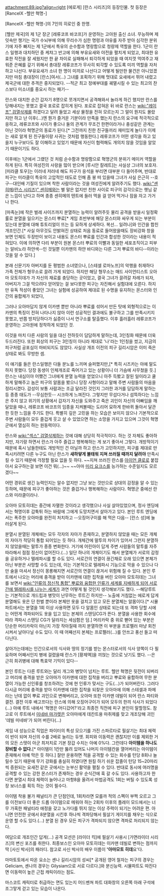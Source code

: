 attachment:89.jpg?align=right
[에로게] [란스 시리즈]의 등장인물. 첫 등장은 [RanceⅨ -헬만 혁명-]

[RanceⅨ -헬만 혁명-]의 7인의 히로인 중 한명.

[헬만 제국]의 제 1군 장군 [레류코프 바코프]가 운영하는 고아원 출신 소녀. 무능하며 제 잇속만 챙기는 국가 수뇌부에 의해 무리수가 심한 명령과 야유를 자주 받아 심각한 분위기에 자주 빠지는 제 1군에서 특유의 순수함과 명랑함으로 청량제 역할을 한다. 1군이 란스 일행과 대치하던 중 케챠그 반고에 의해 부유요새와 야전을 펼치게 되었고, 최대한 유효한 작전을 잘 세웠지만 한 끝 차이로 실패해서 퇴각하게 되었을 때 여지껏 먹여주고 재워준 은혜를 갚기 위해서 총대장 레류코프가 무사히 퇴각할 수 있도록 미끼 역할을 자처하고 나선다. 부유요새가 소녀 한 명이 미끼로 나선다고 어떻게 될만한 물건은 아니었겠지만 마침 총대장이 [란스]여서(...) 그녀를 포획하기 위해 멋대로 요새에서 뛰어 내렸고 제국군에 대한 추격은 중지되었다. --적군 최고 정예부대를 궤멸시킬 수 있는 최고의 찬스보다 미소녀를 중요시 하는 패기--

란스와 대치한 순간 갑자기 8명으로 쪼개지면서 공격해와서 놀라게 하긴 했지만 란스를 당해내지는 못했고 결국 포로로 잡히게 된다. 포로로 잡혀온 뒤 바로 란스는 [[wiki:"레이프" 검열삭제]]를 하겠다고 달려 들었고 세상 물정을 전혀 모르는지 그 말이 뭔지도 몰랐지만 하고 난 이후(...)엔 뭔가 즐거운 기분이라 만족을 했는지 란스의 요구에 적극적으로 응하고, 레류코프와 사이가 좋으나 둘의 관계가 무조건 한편이라거나 충성같은 관계는 아닌 것이라 혁명군의 동료가 된다.[* 그전까지 친한 친구들끼리 재미있게 놀다가 이제는 새로 알게 된 친구들이랑 사귀는 것처럼 행동한다.] 레류코프가 어떤 생각을 하고 있을지 누구보다도 잘 이해하고 있었기 때문에 자신이 협력해도 개의치 않을 것임을 알았기 때문이기도 하다.

이후에는 1군에서 그랬던 것 처럼 순수함과 명랑함으로 혁명군의 분위기 메이커 역할을 하게 된다. 특히 여성진의 사랑을 많이 받으며 [루시안 칼레트]는 사실상 그녀의 보호자. [미라클 토우]는 이러네 저러네 해도 피구가 응석을 부리면 대부분 다 들어주며, 반대로 피구는 미라클이 특유의 고압적인 태도로 인해 좀 붕 떠 있을때 그녀가 사실 은근히 --호구--대인배 기질이 있으며 착한 사람이라는 것을 여성진에게 알려주기도 했다. [[wiki:"센히메(란스 시리즈)" 센히메]]와는 별 말은 없지만 친한 사이로 피구의 감각으로는 햇님 같은 느낌이 난다고 하며 종종 센히메의 텐트에 들러 먹을 걸 얻어 먹거나 잠을 자고 가거나 한다.

[마족눈]에 작은 벌레 사이즈까지 분열하는 능력이 알려주듯 물리 공격을 받을시 일정확률로 분열을 일으키는 몬스터 뿌료[* 게임 초반부에 해당 몬스터와 싸우게 되는 부분이 있는데 분열에 대해 튜토리얼이 뜨는 등 묘하게 상세하다. 복선... 일려나]와 인간을 합친 개조인간.[* 사실 아무것도 안밝혀진 상태로 처음 동료로 들어왔을때도 장비강화 창을 보면 인체도 두장만이 보이고 내용도 몬스터 뿌료를 인간과 합성한 것이라는 내용이 적혀있다. 이에 의하면 다리 부분이 원본 몬스터 뿌료의 이빨과 동일한 세포조직이고 피부는 알비노라 하얀색--인 것일뿐 이카맨의 하얀 바디와는 다른 그저 뿌료의 바디--이라는 것을 알 수 있다.]

본래 신문기자 아버지를 둔 평범한 소녀였으나, [스테셀 로마노프]의 악행을 취재하다 가족 전체가 형무소로 끌려 가게 되었다. 하지만 해당 형무소는 매드 사이언티스트 오아마 모토히데가 가 자신의 재료를 충당하는 곳이었고, 결국 그녀가 끌려갈 차례가 되자, 아버지가 그걸 막으려다 얻어맞는 걸 보다못한 피구는 자진해서 실험대에 오른다. 하지만 유독 적성이 좋았던 그녀는 실험에 성공하여 제대로 된 수명을 유지하는 몬스터와 인간의 융합체가 되었다,

그러나 오아마답지 않게 이카맨 뿐만 아니라 뿌료를 섞어서 만든 탓에 외형적으로는 이카맨의 특징이 전혀 나타나지 않아 이런 성공적인 결과에도 불구하고 그를 만족시키지 못했고, 반쯤 방치당하다가 싫증이 나서 연구소를 탈출했다. 이후 흘러흘러 레류코프가 운영하는 고아원에 정착하게 되었던 것.

이것을 마치 다른 사람의 일을 대신 전하듯이 담담하게 말하는데, 3인칭화 때문에 더욱 두드러진다. 또한 회상의 피구는 3인칭이 아니라 제대로 '나'라는 1인칭을 썼고, 지금의 피구처럼 공포심이 마비되지도 않았다. 사실상 개조 이전의 피구 길리시암은 이미 죽은 상태로 봐도 무방한 셈.

이 얘기를 들은 란스일행은 다들 분노를 느끼며 슬퍼했지만,[* 특히 시즈카는 아예 말도 하지 못했다. 당장 동생이 인체개조로 죽어가고 있는 상황이니 더 가슴에 사무쳤을 듯.] 란스는 내심이야 어쨌건 그녀에게 분열 능력을 얻었으니 아주 득봤고 잘된 일이라고 쿨하게 말해주고 놈은 피구의 알몸을 봤으니 당장 사형이라고 말해 주변 사람들의 마음을 정리시켰다. 감성이 보통 사람과는 조금 달라진 것인지 그러한 과거를 담담하게 말하는 등 종종 태도가 --무심한듯-- 시크하게 느껴진다. 그렇지만 무섭다거나 섬뜩하다는 느낌은 주지 않고 위기의 상황에서 갑자기 자신을 도와주고 죽은 괴인이 자신의 아빠임을 깨달았을 때나, 레류코프 바코프의 임종을 지켜볼때는 도리어 묘하게 한바퀴 돌아서 달관한 듯한 느낌을 주기도 한다. 특별히 깊은 고민을 하는 모습은 보이지 않으나 기본적으로 주변 사람들이 모두 즐겁게 웃고 살 수 있었으면 하는 소망을 가지고 있으며 그것이 혁명군에서 열심히 하는 원동력이다. 

란스와 [[wiki:"섹스" 검열삭제]]하는 것에 대해 상당히 적극적이다. 하는 것 자체도 좋아하지만, 자기랑 하면서 란스가 아주 즐겁고 행복해하는 게 보기 좋아서 그렇다. 개방적이기 때문에 혹시 남들한테도 개방적인 건 아닐까 하고 란스가 고민하지만, 피구를 제대로 만족시키려면 다른 누구도 아닌 란스가 '''새하얗게 불태워 지쳐 쓰러질 때까지 달려야''' 만족시킬 수 있기 때문에 걱정할 필요 없을 듯 하다. ~~지쳐 쓰러진 란스를 [[아이언 클로]]로 붙잡아서 요구하는걸 보면 이건 뭐(...)~~
~~아마 [[미리 요크스]]를 능가하는 수준일지도 모르겠다~~

어떤 경위로 생긴 능력인지는 알수 없지만 그냥 보는 것만으로 상대의 감정을 알 수 있는 듯하며, 때문에 피구가 좋아하는 것은 즐겁거나 행복해하는 사람이다. 혁명군 중에선 란스와 미라클이라나.

오아마 모토히데는 중간에 자멸한 것이라고 생각했으나 사실 살아있었으며, 정사 엔딩에서는 혁명이후 갑툭튀 하는 바람에 그에게 도망치면서 살아가고 있다. 본인 루트 엔딩에서는 폭주한 오아마를 완전히 처치하고 --오징어구이를 해 먹은 다음-- [란스 성]에 눌러살게 된다.

분열시 분열된 개체에는 모두 각자의 자아가 존재하고, 분열하지 않았을 때는 모든 개체의 자아가 적당히 통합 되어있는 듯 하다. 개체간에 말투의 차이가 있어서 그런지 분열하지 않았을때는 말투가 종종 변화한다. 거기에 어린아이 답게 주변 사람들의 말투를 자주 따라해서 점점 정신이 없어진다.(...) 일단 하나의 개체이기도 해서 분열체가 서로의 감정을 공유하거나 텔레파시를 할 수도 있다. 서로간의 연결이 끊긴채로 오래 있으면 본체가 아닌 부분은 사망할 수도 있는데, 이는 기본적으로 텔레파시 기능으로 막을 수 있으나 다만 술을 마셔서 정신이 몽롱해지면 서로간의 연결이 끊겨서 위험해 질 수 있다. 본인 루트에서 나오는 머리에 충격을 받아 이카맨에 대한 집착을 버린 오아마 모토히데는 그녀를 보면서 [[wiki:"인류의 정신적 통합" 뿌료와 융합한 인류가 세계를 지배하게 되어 서로간에 텔레파시를 나누는 세계]]가 과연 어떻게 될 것인지 생각해보기도 했다. --해당루트는 기본적으로 개드립과 병맛이 난무하는 루트긴 하지만-- 노출에 거침없는 에로게 답게 분열해도 옷은 단 한벌 뿐이라 본체만 옷을 걸치고 있고 모든 분열체는 알몸이다.[* 시뮬파트에서는 분열을 1회 이상 사용하면 모두 다 알몸인 상태로 되는데 또 격파 당할 시에는 어떤게 격파되어도 옷을 입고 있는 본체의 스탠딩CG가 뜬다. 분열을 사용한 회수에 따라 격파시 스탠딩 CG가 달라지는 세심함은 덤.] 머리카락 중 위로 뻗어 있는 부분은 단순한 머리카락이 아닌지 가장 작아질때 까지 분열하면 이 부분을 프로펠러 마냥 회전시켜서 날아다닐 수도 있다. 이 때 어째선지 본체는 프로펠러(...)를 안쓰고 풍선 들고 떠다닌다.

살아가는데에는 인간으로서의 식사와 땅의 정기를 받는 몬스터로서의 식사 양쪽이 다 필요하며 어째서인지 병에 걸렸을때 란스가 [황제액]을 끼얹는 것으로 낫기도 했다. --은근히 희귀병에 대해 특효약 기믹이 있다--

본인 루트는 다른 루트와는 달리 개그와 병맛이 넘치는 루트. 헬만 혁명은 뒷전이 되버리고 머리에 충격을 받은 오아마가 이카맨에 대한 집착을 버리고 뿌료와 융합하여 무한 분열이 가능한 신인류를 창조하려는 것에 현 인류가 맞서는 구도(...)가 되어버린다. 그러다 다시금 머리에 충격을 받아 이카맨에 대한 집착을 되찾은 오아마에 의해 스테셀과 파메라는 난데 없이 뿌료 괴인으로 변해버리고, 오아마 또한 이카맨 데빌이 되어 란스 파티와 결전. 결전 이후 배고프다는 란스에 의해 오징어구이가 되어 모두의 한끼 식사가 되었다(...) 아예 루트 내에서 '혁명은 어디갔어?'라고 최종전 직전에 피구 본인이 말할정도. 참고로 이 루트에서 [[미네바 마가렛]]은 오아마에게 데칸트용 마취제를 맞고 개조당해 괴인 '데빌 미네바'가 되어 버린다(...)

게임 내 성능으로 직업은 파이터의 특성 모으기를 가진 스파르타로 필살기는 최대 체력이 반이 되며 자신의 수를 2배로 늘리는 듀엣. 회피와 이동력은 괜찮지만 이를 제외한 거의 모든 스텟이 아군 최저치로 기본 장갑 수치는 아예 0%다. 그런데다 '''아이템을 하나도 장비할 수 없다.'''[* 아이템이 1칸만 뚫려 있어도 나머지 아이템칸을 열어버리는 아이템이 존재해서 아예 막은 듯 하다.] 잘만 운용하면 적을 공격할 수 있는 회수를 턴당 8회나 늘릴수 있기 때문에 무기 강화를 충실히 하였다면 원킬 하기 쉬운 잡졸이 턴당 15~20마리씩 증원되는 요새전 같은 곳에서는 눈부신 활약을 펼칠 수 있다. 반대로 동시에 여러명을 공격할 수 있는 강한 몬스터가 존재하는 경우 순식간에 훅 갈 수도 있다. 사용하고자 한다면 분열시 최대 체력이 늘어나고 마항8을 올려서 마법공격도 1회는 버틸 수 있도록 성장 보너스를 획득 하는 것이 필수다.

아이템 착용 불가 패널티가 큰 단점인데, 1회차라면 모를까 적의 스펙이 부쩍 오르고 그를 이전보다 더 좋은 드롭 아이템으로 메워야 하는 2회차 이후의 플레이 모드에서는 너무 가혹한 패널티라 애정을 갖고 노가다를 뛰지 않는 이상 주력이 되기는 어려운 편. 아니면 안전한 곳에서 8분열을 시킨후 하나씩 격파당해서 필살기 게이지를 채우는 식으로 운영 할 수도 있다.(...) 분열 된 경우 모든 피구가 격파되지 않으면 격파로 처리되지 않는다.

여담으로 개조인간 답게(...) 공격 모션은 [라이더 킥]에 필살기 사용시 [가면라이더 시리즈]의 변신 포즈를 취한다. 최종보스인 오아마 모토히데는 이카맨 데빌로 변하는 점까지 딱 [사신 박사]의 패러디. 참고로 사신 박사의 배우 이름이 ''''아마모토 히데'''요'다.

마마토토에서 따온 요소는 셴나 길리시암의 성씨[* 공개된 영어 철자는 피구의 경우는 Geliciam, 셴나의 경우는 Gilysiam으로 서로 다르다.]와 분신능력. 시뮬파트도 따진다면 이동력이 높은 근접 캐릭이라는 점도.

마스코트 캐릭터로 취급하는 면도 있는지 어드벤쳐 파트 대화창의 오른쪽 아래 구석에 조그맣게 걷고 있는 모습이 나온다.
